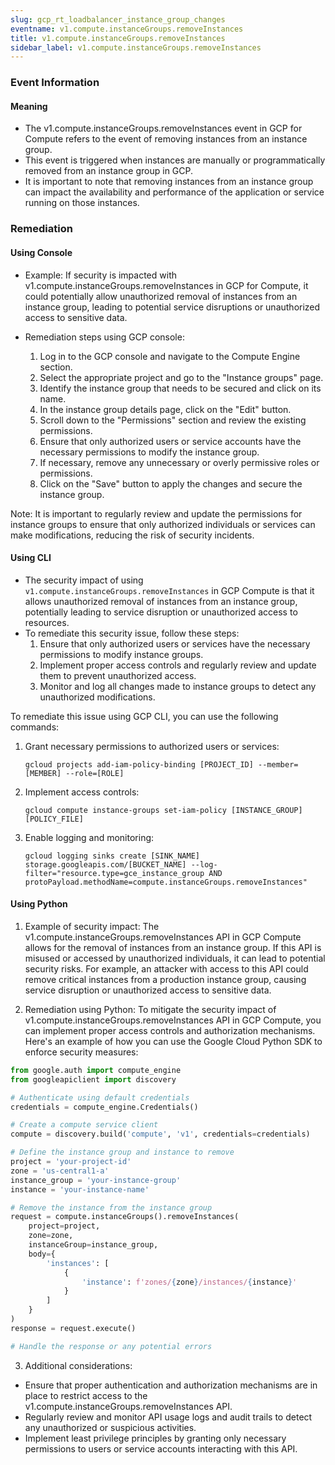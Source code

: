 ```yaml
--- 
slug: gcp_rt_loadbalancer_instance_group_changes
eventname: v1.compute.instanceGroups.removeInstances
title: v1.compute.instanceGroups.removeInstances
sidebar_label: v1.compute.instanceGroups.removeInstances
---
```

                       
### Event Information

#### Meaning

- The v1.compute.instanceGroups.removeInstances event in GCP for Compute refers to the event of removing instances from an instance group.
- This event is triggered when instances are manually or programmatically removed from an instance group in GCP.
- It is important to note that removing instances from an instance group can impact the availability and performance of the application or service running on those instances.

### Remediation

#### Using Console

- Example: If security is impacted with v1.compute.instanceGroups.removeInstances in GCP for Compute, it could potentially allow unauthorized removal of instances from an instance group, leading to potential service disruptions or unauthorized access to sensitive data.

- Remediation steps using GCP console:
  1. Log in to the GCP console and navigate to the Compute Engine section.
  2. Select the appropriate project and go to the "Instance groups" page.
  3. Identify the instance group that needs to be secured and click on its name.
  4. In the instance group details page, click on the "Edit" button.
  5. Scroll down to the "Permissions" section and review the existing permissions.
  6. Ensure that only authorized users or service accounts have the necessary permissions to modify the instance group.
  7. If necessary, remove any unnecessary or overly permissive roles or permissions.
  8. Click on the "Save" button to apply the changes and secure the instance group.

Note: It is important to regularly review and update the permissions for instance groups to ensure that only authorized individuals or services can make modifications, reducing the risk of security incidents.

#### Using CLI

- The security impact of using `v1.compute.instanceGroups.removeInstances` in GCP Compute is that it allows unauthorized removal of instances from an instance group, potentially leading to service disruption or unauthorized access to resources.
- To remediate this security issue, follow these steps:
  1. Ensure that only authorized users or services have the necessary permissions to modify instance groups.
  2. Implement proper access controls and regularly review and update them to prevent unauthorized access.
  3. Monitor and log all changes made to instance groups to detect any unauthorized modifications.

To remediate this issue using GCP CLI, you can use the following commands:

1. Grant necessary permissions to authorized users or services:
   ```
   gcloud projects add-iam-policy-binding [PROJECT_ID] --member=[MEMBER] --role=[ROLE]
   ```

2. Implement access controls:
   ```
   gcloud compute instance-groups set-iam-policy [INSTANCE_GROUP] [POLICY_FILE]
   ```

3. Enable logging and monitoring:
   ```
   gcloud logging sinks create [SINK_NAME] storage.googleapis.com/[BUCKET_NAME] --log-filter="resource.type=gce_instance_group AND protoPayload.methodName=compute.instanceGroups.removeInstances"
   ```

#### Using Python

1. Example of security impact: The v1.compute.instanceGroups.removeInstances API in GCP Compute allows for the removal of instances from an instance group. If this API is misused or accessed by unauthorized individuals, it can lead to potential security risks. For example, an attacker with access to this API could remove critical instances from a production instance group, causing service disruption or unauthorized access to sensitive data.

2. Remediation using Python: To mitigate the security impact of v1.compute.instanceGroups.removeInstances API in GCP Compute, you can implement proper access controls and authorization mechanisms. Here's an example of how you can use the Google Cloud Python SDK to enforce security measures:

```python
from google.auth import compute_engine
from googleapiclient import discovery

# Authenticate using default credentials
credentials = compute_engine.Credentials()

# Create a compute service client
compute = discovery.build('compute', 'v1', credentials=credentials)

# Define the instance group and instance to remove
project = 'your-project-id'
zone = 'us-central1-a'
instance_group = 'your-instance-group'
instance = 'your-instance-name'

# Remove the instance from the instance group
request = compute.instanceGroups().removeInstances(
    project=project,
    zone=zone,
    instanceGroup=instance_group,
    body={
        'instances': [
            {
                'instance': f'zones/{zone}/instances/{instance}'
            }
        ]
    }
)
response = request.execute()

# Handle the response or any potential errors
```

3. Additional considerations:
- Ensure that proper authentication and authorization mechanisms are in place to restrict access to the v1.compute.instanceGroups.removeInstances API.
- Regularly review and monitor API usage logs and audit trails to detect any unauthorized or suspicious activities.
- Implement least privilege principles by granting only necessary permissions to users or service accounts interacting with this API.


 